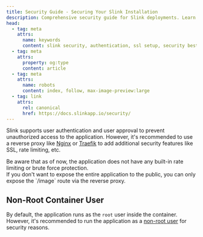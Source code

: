 ```yaml
---
title: Security Guide - Securing Your Slink Installation
description: Comprehensive security guide for Slink deployments. Learn about authentication, SSL setup, security best practices, and recommendations for securing your self-hosted image sharing platform.
head:
  - tag: meta
    attrs:
      name: keywords
      content: slink security, authentication, ssl setup, security best practices, reverse proxy security, user approval, secure deployment, vulnerability reporting
  - tag: meta
    attrs:
      property: og:type
      content: article
  - tag: meta
    attrs:
      name: robots
      content: index, follow, max-image-preview:large
  - tag: link
    attrs:
      rel: canonical
      href: https://docs.slinkapp.io/security/
---
```





Slink supports user authentication and user approval to prevent unauthorized access to the application. However, it's recommended to use a reverse proxy like [Nginx](https://www.nginx.com/) or [Traefik](https://traefik.io/traefik/)
to add additional security features like SSL, rate limiting, etc.

<Aside type="caution" title="Important">
  Be aware that as of now, the application does not have any built-in rate
  limiting or brute force protection.
</Aside>

<Aside type="tip">
  If you don't want to expose the entire application to the public, you can only
  expose the `/image` route via the reverse proxy.
</Aside>

## Non-Root Container User

By default, the application runs as the `root` user inside the container. However, it's recommended to run the application as a [non-root user](/reference/04-non-root-container-user) for security reasons.
